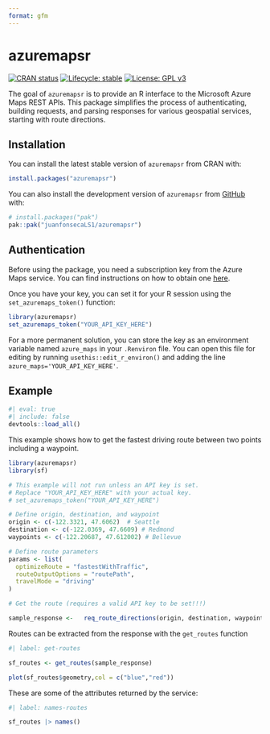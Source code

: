 ```yaml
---
format: gfm
---
```


# azuremapsr

<!-- badges: start -->

[![CRAN status](https://www.r-pkg.org/badges/version/azuremapsr)](https://CRAN.R-project.org/package=azuremapsr)
[![Lifecycle: stable](https://img.shields.io/badge/lifecycle-stable-brightgreen.svg)](https://lifecycle.r-lib.org/articles/stages.html#stable)
[![License: GPL v3](https://img.shields.io/badge/License-GPLv3-blue.svg)](https://www.gnu.org/licenses/gpl-3.0)

<!-- badges: end -->

The goal of `azuremapsr` is to provide an R interface to the Microsoft Azure Maps REST APIs. This package simplifies the process of authenticating, building requests, and parsing responses for various geospatial services, starting with route directions.

## Installation

You can install the latest stable version of `azuremapsr` from CRAN with:

```r
install.packages("azuremapsr")   
```

You can also install the development version of `azuremapsr` from [GitHub](https://github.com/) with:

``` r
# install.packages("pak")
pak::pak("juanfonsecaLS1/azuremapsr")
```

## Authentication

Before using the package, you need a subscription key from the Azure Maps service. You can find instructions on how to obtain one [here](https://learn.microsoft.com/en-us/azure/azure-maps/quick-demo-map-app#get-the-subscription-key-for-your-account).

Once you have your key, you can set it for your R session using the `set_azuremaps_token()` function:

``` r
library(azuremapsr)
set_azuremaps_token("YOUR_API_KEY_HERE")
```

For a more permanent solution, you can store the key as an environment variable named `azure_maps` in your `.Renviron` file. You can open this file for editing by running `usethis::edit_r_environ()` and adding the line `azure_maps='YOUR_API_KEY_HERE'`.

## Example

```r
#| eval: true
#| include: false
devtools::load_all()

```


This example shows how to get the fastest driving route between two points including a waypoint.

```r
library(azuremapsr)
library(sf)

# This example will not run unless an API key is set.
# Replace "YOUR_API_KEY_HERE" with your actual key.
# set_azuremaps_token("YOUR_API_KEY_HERE")

# Define origin, destination, and waypoint
origin <- c(-122.3321, 47.6062)  # Seattle
destination <- c(-122.0369, 47.6609) # Redmond
waypoints <- c(-122.20687, 47.612002) # Bellevue

# Define route parameters
params <- list(
  optimizeRoute = "fastestWithTraffic",
  routeOutputOptions = "routePath",
  travelMode = "driving"
)

# Get the route (requires a valid API key to be set!!!)

sample_response <-   req_route_directions(origin, destination, waypoints, params)
```

Routes can be extracted from the response with the `get_routes` function

```r
#| label: get-routes

sf_routes <- get_routes(sample_response)

plot(sf_routes$geometry,col = c("blue","red"))
```


These are some of the attributes returned by the service:
```r
#| label: names-routes

sf_routes |> names()
```


